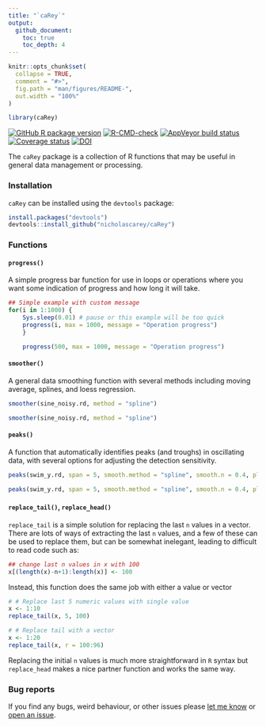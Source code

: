 ```yaml
---
title: "`caRey`"
output:
  github_document:
    toc: true
    toc_depth: 4
---
```


<!-- README.md is generated from README.Rmd. Please edit that file -->

```r
knitr::opts_chunk$set(
  collapse = TRUE,
  comment = "#>",
  fig.path = "man/figures/README-",
  out.width = "100%"
)
```

```r
library(caRey)
```

<!-- badges: start -->
[![GitHub R package version](https://img.shields.io/github/r-package/v/nicholascarey/caRey)](https://github.com/nicholascarey/caRey)
[![R-CMD-check](https://github.com/nicholascarey/caRey/workflows/R-CMD-check/badge.svg)](https://github.com/nicholascarey/caRey/actions)
[![AppVeyor build status](https://ci.appveyor.com/api/projects/status/github/nicholascarey/caRey?branch=master&svg=true)](https://ci.appveyor.com/project/nicholascarey/caRey)
[![Coverage status](https://codecov.io/gh/nicholascarey/caRey/branch/master/graph/badge.svg)](https://codecov.io/github/nicholascarey/caRey?branch=master)
[![DOI](https://zenodo.org/badge/277777549.svg)](https://zenodo.org/badge/latestdoi/277777549)
<!-- badges: end -->

The `caRey` package is a collection of R functions that may be useful in general data management or processing. 

### Installation
`caRey` can be installed using the `devtools` package:

```r
install.packages("devtools")
devtools::install_github("nicholascarey/caRey")
```

### Functions

#### `progress()`

A simple progress bar function for use in loops or operations where you want some indication of progress and how long it will take. 

```r
## Simple example with custom message
for(i in 1:1000) {
    Sys.sleep(0.01) # pause or this example will be too quick
    progress(i, max = 1000, message = "Operation progress")
    }
```

```r
    progress(500, max = 1000, message = "Operation progress")
```

#### `smoother()`

A general data smoothing function with several methods including moving average, splines, and loess regression. 

```r
smoother(sine_noisy.rd, method = "spline")
```

```r
smoother(sine_noisy.rd, method = "spline")
```

#### `peaks()`

A function that automatically identifies peaks (and troughs) in oscillating data, with several options for adjusting the detection sensitivity. 

```r
peaks(swim_y.rd, span = 5, smooth.method = "spline", smooth.n = 0.4, plot.which = "p")
```

```r
peaks(swim_y.rd, span = 5, smooth.method = "spline", smooth.n = 0.4, plot.which = "p")
```

#### `replace_tail()`, `replace_head()`

`replace_tail` is a simple solution for replacing the last `n` values in a vector. There are lots of ways of extracting the last `n` values, and a few of these can be used to replace them, but can be somewhat inelegant, leading to difficult to read code such as: 

```r
## change last n values in x with 100
x[(length(x)-n+1):length(x)] <- 100
```

Instead, this function does the same job with either a value or vector

```r
# # Replace last 5 numeric values with single value
x <- 1:10
replace_tail(x, 5, 100)
```

``` r
# # Replace tail with a vector
x <- 1:20
replace_tail(x, r = 100:96)
```

Replacing the initial `n` values is much more straightforward in `R` syntax but `replace_head` makes a nice partner function and works the same way.

### Bug reports
If you find any bugs, weird behaviour, or other issues please [let me know](mailto:nicholascarey@gmail.com) or [open an issue](https://github.com/nicholascarey/caRey/issues).


